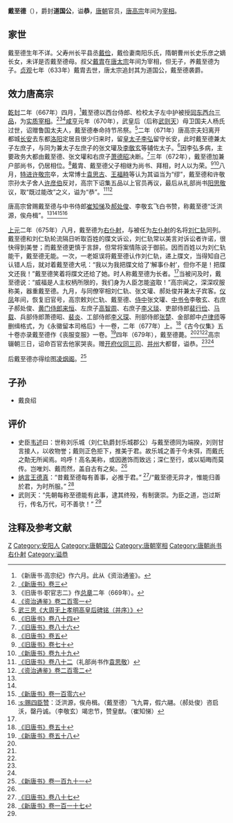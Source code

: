 {{Infobox Biography
| subject_name   = 戴至德
| image_name     = 
| image_size     = 
| image_caption  = 
| date_of_birth  = 生年不詳
| place_of_birth = [[唐朝|唐朝]]
| date_of_death  = 679年3月16日
| place_of_death = [[唐朝|唐朝]]
| occupation     = [[唐朝|唐朝]]官員
}}

'''戴至德'''（{{bd|？||679年|3月16日|catIdx=D}}），爵封'''道国公'''，谥'''恭'''，[[唐朝|唐朝]]官员，[[唐高宗|唐高宗]]年间为[[宰相|宰相]]。

== 家世 ==
戴至德生年不详。父寿州长平县丞[[戴俭|戴俭]]，戴俭妻南阳乐氏，隋朝曹州长史乐彦之嫡长女，未详是否戴至德母。叔父[[戴胄|戴胄]]在[[唐太宗|唐太宗]]年间为宰相，但无子，养戴至德为子。[[贞观_(唐朝)|贞观]]七年（633年）戴胄去世，唐太宗追封其为道国公，戴至德袭爵。

== 效力唐高宗 ==
[[乾封|乾封]]二年（667年）四月，<ref>《新唐书·高宗纪》作六月。此从《资治通鉴》。</ref>戴至德以西台侍郎、检校太子左中护被授[[同东西台三品|同东西台三品]]，为[[实质宰相|实质宰相]]。<ref name=NBT3>[[:s:新唐书/卷3|《新唐书》卷三]]</ref><ref>《旧唐书·职官志二》作[[总章|总章]]二年（669年）。</ref><ref>[[:s:资治通鉴/卷201|《资治通鉴》卷二百零一]]</ref>[[咸亨|咸亨]]元年（670年），武皇后（后称[[武则天|武则天]]）母卫国夫人杨氏过世，诏赠鲁国太夫人，戴至德奉命持节吊祭。<ref>[[:s:大周无上孝明高皇后碑铭（并序）|武三思《大周无上孝明高皇后碑铭（并序）》]]</ref>二年（671年）唐高宗夫妇离开都城[[长安|长安]]去东都[[洛阳|洛阳]]定居且很少归来时，留[[皇太子|皇太子]][[李弘_(唐朝)|李弘]]留守长安，此时戴至德兼太子左庶子，与同为兼太子左庶子的张文瓘及[[李敬玄|李敬玄]]等辅佐太子。<ref name=BT84>[[:s:旧唐书/卷84|《旧唐书》卷八十四]]</ref>因李弘多病，主要政务大都由戴至德、张文瓘和右庶子[[萧德昭|萧德昭]]决断。<ref>[[:s:旧唐书/卷86|《旧唐书》卷八十六]]</ref>三年（672年），戴至德加兼户部尚书，仍居相位。<ref name=BT5>[[:s:旧唐书/卷5|《旧唐书》卷五]]</ref>戴胄、戴至德父子相继为尚书、拜相，时人以为荣。<ref name=BT70>[[:s:旧唐书/卷70|《旧唐书》卷七十]]</ref><ref name=NBT99>[[:s:新唐书/卷99|《新唐书》卷九十九]]</ref>八月，[[特进|特进]][[许敬宗|许敬宗]]卒，太常博士[[袁思古|袁思古]]、[[王福畤|王福畤]]等认为其谥当为“缪”，戴至德和许敬宗孙太子舍人[[许彦伯|许彦伯]]反对，高宗下诏集五品以上官员再议，最后从礼部尚书[[阳思敬|阳思敬]]议，取“既过能改”之义，谥为“恭”。<ref>[[:s:旧唐书/卷82|《旧唐书》卷八十二]]（礼部尚书作[[袁思敬|袁思敬]]）</ref><ref name=ZZTJ202>[[:s:资治通鉴/卷202|《资治通鉴》卷二百零二]]</ref>

唐高宗曾赐戴至德与中书侍郎[[崔知悌|崔知悌]]及[[郝处俊|郝处俊]]、李敬玄飞白书赞，称戴至德“泛洪源，俟舟楫”。<ref name=BT70/><ref name=NBT99/><ref>[[:s:新唐书/卷106|《新唐书》卷一百零六]]</ref><ref>[[:s:赐四臣赞|:s:赐四臣赞]]：泛洪源，俟舟楫。（戴至德）飞九霄，假六翮。（郝处俊）咨启沃，罄丹诚。（李敬玄）竭忠节，赞皇猷。（崔知悌）</ref>

[[上元|上元]]二年（675年）八月，戴至德为[[右仆射|右仆射]]，与被任为[[左仆射|左仆射]]的名将[[刘仁轨|刘仁轨]]同列。戴至德和刘仁轨轮流隔日听取百姓的牒文诉讼，刘仁轨常以美言对诉讼者许诺，很快得到美誉；而戴至德更慎于言辞，但常将案情陈说于御前。因而百姓以为刘仁轨能干，戴至德无能。一次，一老妪误将戴至德认作刘仁轨，递上牒文，当得知自己认错人后，就对着戴至德大吼：“我以为我把牒文给了‘解事仆射’，但你不是！把牒文还我！”戴至德笑着将牒文还给了她。时人称戴至德为长者。<ref name=ZZTJ202/>当被问及时，戴至德说：“威福是人主权柄所限的，我们身为人臣怎能盗取！”高宗闻之，深深叹服称美，器重戴至德。九月，与同僚宰相刘仁轨、张文瓘、郝处俊并兼太子宾客。[[仪凤|仪凤]]年间，恢复旧官号，高宗敕刘仁轨、戴至德、[[侍中|侍中]]张文瓘、[[中书令|中书令]]李敬玄、右庶子郝处俊、[[黄门侍郎|黄门侍郎]][[来恒|来恒]]、左庶子[[高智周|高智周]]、右庶子[[李义琰|李义琰]]、吏部侍郎[[裴行俭|裴行俭]]、[[马载|马载]]、兵部侍郎萧德昭、[[裴炎|裴炎]]、工部侍郎[[李义琛|李义琛]]、刑部侍郎[[张楚|张楚]]、金部郎中[[卢律师|卢律师]]等删缉格式，为《永徽留本司格后》十一卷，二年（677年）上。<ref>[[:s:旧唐书/卷50|《旧唐书》卷五十]]</ref>《古今仪集》五十卷亦录戴至德作《丧服变服》一卷。<ref>[[:s:新唐书/卷58|《新唐书》卷五十八]]</ref>四年（679年），戴至德薨。<ref name=NBT3/><ref name=BT5/><ref name=ZZTJ202/>高宗辍朝三日，诏命百官去他家哭丧。赠[[开府仪同三司|开府仪同三司]]、[[并州|并州]]大都督，谥恭。<ref name=BT70/><ref name=NBT99/>

后戴至德亦得绘图[[凌烟阁|凌烟阁]]。<ref>[[:s:新唐书/卷191|《新唐书》卷一百九十一]]</ref>

== 子孙 ==
*戴良绍

== 评价 ==
*史臣[[韦述|韦述]]曰：世称刘乐城（刘仁轨爵封乐城郡公）与戴至德同为端揆，刘则甘言接人，以收物誉；戴则正色拒下，推美于君。故乐城之善于今未弭，而戴氏之勣无所闻焉。呜呼！高名美称，或因邀饰而致远；深仁至行，或以韬晦而莫传。岂唯刘、戴而然，盖自古有之矣。<ref name=BT84/>
*[[纳言|纳言]][[王德真|王德真]]：“昔戴至德每有善事，必推于君。” <ref name=BT87>[[:s:旧唐书/卷87|《旧唐书》卷八十七]] </ref>/“戴至德无异才，惟能归善於君，为时所服。” <ref >[[:s:新唐书/卷117|《新唐书》卷一百一十七]] </ref>
*武则天：“先朝每称至德能有此事，逮其终殁，有制褒崇。为臣之道，岂过斯行，传名万代，可不善欤！” <ref name=BT87/>

== 注释及参考文献 ==
{{reflist}}
{{start box}}
{{s-before|[[褚遂良|褚遂良]]}}
{{s-title|[[唐朝|唐朝]][[尚书右仆射|尚书右仆射]]|675年—679年}}
{{s-after|[[韦待价|韦待价]]}}
{{end box}}
{{DEFAULTSORT:D}}
[[Category:戴姓|Z]]
[[Category:安阳人|Category:安阳人]]
[[Category:唐朝国公|Category:唐朝国公]]
[[Category:唐朝宰相|Category:唐朝宰相]]
[[Category:唐朝尚书右仆射|Category:唐朝尚书右仆射]]
[[Category:谥恭|Category:谥恭]]